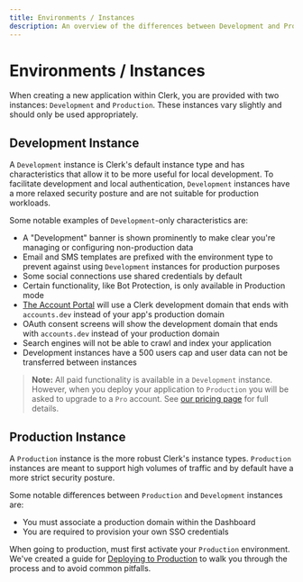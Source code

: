 ```yaml
---
title: Environments / Instances
description: An overview of the differences between Development and Production instances
---
```


# Environments / Instances
When creating a new application within Clerk, you are provided with two instances: `Development` and `Production`.  These instances vary slightly and should only be used appropriately.

## Development Instance
A `Development` instance is Clerk's default instance type and has characteristics that allow it to be more useful for local development. To facilitate development and local authentication, `Development` instances have a more relaxed security posture and are not suitable for production workloads.

Some notable examples of `Development`-only characteristics are: 
- A "Development" banner is shown prominently to make clear you're managing or configuring non-production data
- Email and SMS templates are prefixed with the environment type to prevent against using `Development` instances for production purposes
- Some social connections use shared credentials by default 
- Certain functionality, like Bot Protection, is only available in Production mode
- [The Account Portal](/docs/account-portal/overview) will use a Clerk development domain that ends with `accounts.dev` instead of your app's production domain
- OAuth consent screens will show the development domain that ends with `accounts.dev` instead of your production domain
- Search engines will not be able to crawl and index your application
- Development instances have a 500 users cap and user data can not be transferred between instances

> **Note:** All paid functionality is available in a `Development` instance. However, when you deploy your application to `Production` you will be asked to upgrade to a `Pro` account. See [our pricing page](/pricing) for full details.

## Production Instance
A `Production` instance is the more robust Clerk's instance types. `Production` instances are meant to support high volumes of traffic and by default have a more strict security posture.

Some notable differences between `Production` and `Development` instances are: 
- You must associate a production domain within the Dashboard
- You are required to provision your own SSO credentials 

When going to production, must first activate your `Production` environment. We've created a guide for [Deploying to Production](/docs/deployments/overview#deploying-to-production) to walk you through the process and to avoid common pitfalls.
